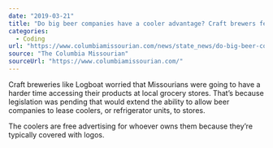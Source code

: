 ```yaml
---
date: "2019-03-21"
title: "Do big beer companies have a cooler advantage? Craft brewers fear they do"
categories:
  - Coding
url: "https://www.columbiamissourian.com/news/state_news/do-big-beer-companies-have-a-cooler-advantage-craft-brewers/article_524898c0-44cd-11e9-902a-e742ff518714.html"
source: "The Columbia Missourian"
sourceUrl: "https://www.columbiamissourian.com/"
---
```


Craft breweries like Logboat worried that Missourians were going to have a harder time accessing their products at local grocery stores. That’s because legislation was pending that would extend the ability to allow beer companies to lease coolers, or refrigerator units, to stores.

The coolers are free advertising for whoever owns them because they’re typically covered with logos.

